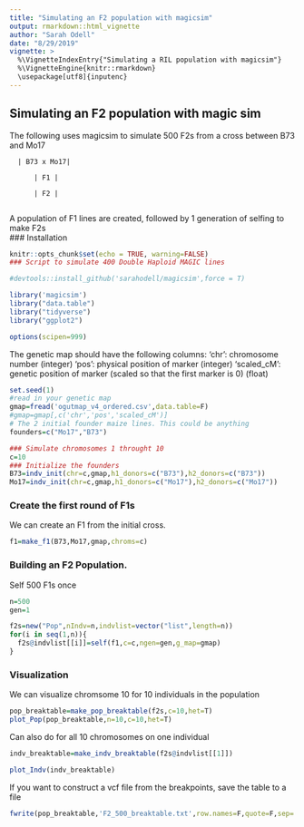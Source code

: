 ```yaml
---
title: "Simulating an F2 population with magicsim"
output: rmarkdown::html_vignette
author: "Sarah Odell"
date: "8/29/2019"
vignette: >
  %\VignetteIndexEntry{"Simulating a RIL population with magicsim"}
  %\VignetteEngine{knitr::rmarkdown}
  \usepackage[utf8]{inputenc}
---
```


## Simulating an F2 population with magic sim

The following uses magicsim to simulate 500 F2s from a cross between B73 and Mo17

      | B73 x Mo17|

          | F1 | 
          
          | F2 |
                        
A population of F1 lines are created, followed by 1 generation of selfing to make F2s                 
### Installation
```r
knitr::opts_chunk$set(echo = TRUE, warning=FALSE)
### Script to simulate 400 Double Haploid MAGIC lines

#devtools::install_github('sarahodell/magicsim',force = T)

library('magicsim')
library("data.table")
library("tidyverse")
library("ggplot2")

options(scipen=999)
```

The genetic map should have the following columns:
'chr': chromosome number (integer)
'pos': physical position of marker (integer)
'scaled_cM': genetic position of marker (scaled so that the first marker is 0) (float)

```r
set.seed(1)
#read in your genetic map
gmap=fread('ogutmap_v4_ordered.csv',data.table=F)
#gmap=gmap[,c('chr','pos','scaled_cM')]
# The 2 initial founder maize lines. This could be anything
founders=c("Mo17","B73")

### Simulate chromosomes 1 throught 10
c=10
### Initialize the founders
B73=indv_init(chr=c,gmap,h1_donors=c("B73"),h2_donors=c("B73"))
Mo17=indv_init(chr=c,gmap,h1_donors=c("Mo17"),h2_donors=c("Mo17"))

```

### Create the first round of F1s

We can create an F1 from the initial cross.

```r
f1=make_f1(B73,Mo17,gmap,chroms=c)
```

### Building an F2 Population.

Self 500 F1s once

```r
n=500
gen=1

f2s=new("Pop",nIndv=n,indvlist=vector("list",length=n))
for(i in seq(1,n)){
  f2s@indvlist[[i]]=self(f1,c=c,ngen=gen,g_map=gmap)
}
```


### Visualization

We can visualize chromsome 10 for 10 individuals in the population
```r
pop_breaktable=make_pop_breaktable(f2s,c=10,het=T)
plot_Pop(pop_breaktable,n=10,c=10,het=T)
```

Can also do for all 10 chromosomes on one individual

```r
indv_breaktable=make_indv_breaktable(f2s@indvlist[[1]])

plot_Indv(indv_breaktable)
```

If you want to construct a vcf file from the breakpoints, save the table to a file
```r
fwrite(pop_breaktable,'F2_500_breaktable.txt',row.names=F,quote=F,sep='\t')
```